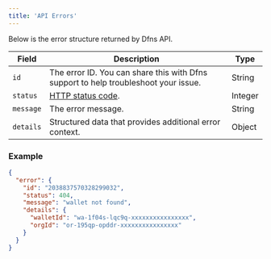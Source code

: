 ```yaml
---
title: 'API Errors'
---
```


Below is the error structure returned by Dfns API.

| Field     | Description                                                                             | Type    |
| --------- | --------------------------------------------------------------------------------------- | ------- |
| `id`      | The error ID. You can share this with Dfns support to help troubleshoot your issue.     | String  |
| `status`  | [HTTP status code](https://developer.mozilla.org/en-US/docs/Web/HTTP/Reference/Status). | Integer |
| `message` | The error message.                                                                      | String  |
| `details` | Structured data that provides additional error context.                                 | Object  |

### Example

```json
{
  "error": {
    "id": "2038837570328299032",
    "status": 404,
    "message": "wallet not found",
    "details": {
      "walletId": "wa-1f04s-lqc9q-xxxxxxxxxxxxxxxx",
      "orgId": "or-195qp-opddr-xxxxxxxxxxxxxxxx"
    }
  }
}
```
